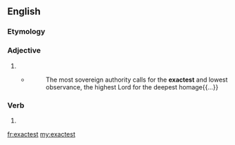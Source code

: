 ==English==

===Etymology===
{{suffix|exact|est|lang=en}}

===Adjective===
{{head|en|adjective superlative form}}

# {{en-superlative of|exact}}
#* {{w|Stephen Charnock}}
#*: The most sovereign authority calls for the '''exactest''' and lowest observance, the highest Lord for the deepest homage{{...}}

===Verb===
{{head|en|verb form}}

# {{en-archaic second-person singular of|exact|lang=en}}

[[fr:exactest]]
[[my:exactest]]